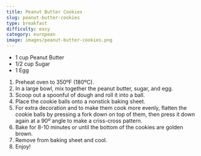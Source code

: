 ```yaml
---
title: Peanut Butter Cookies
slug: peanut-butter-cookies
type: breakfast
difficulty: easy
category: european
image: images/peanut-butter-cookies.png
---
```


<RecipeLayout>

- 1 cup Peanut Butter
- 1/2 cup Sugar
- 1 Egg

1. Preheat oven to 350ºF (180ºC).
2. In a large bowl, mix together the peanut butter, sugar, and egg.
3. Scoop out a spoonful of dough and roll it into a ball.
4. Place the cookie balls onto a nonstick baking sheet.
5. For extra decoration and to make them cook more evenly, flatten the cookie balls by pressing a fork down on top of them, then press it down again at a 90º angle to make a criss-cross pattern.
6. Bake for 8-10 minutes or until the bottom of the cookies are golden brown.
7. Remove from baking sheet and cool.
8. Enjoy!

</RecipeLayout>
